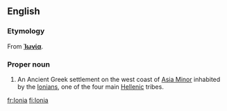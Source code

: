 ==English==
{{wikipedia}}

===Etymology===
From {{etyl|grc}} '''[[Ἰωνία]]'''.

===Proper noun===
{{en-proper noun}}

# {{historical}} An Ancient Greek settlement on the west coast of [[Asia Minor]] inhabited by the [[Ionian]]s, one of the four main [[Hellenic]] tribes.

[[fr:Ionia]]
[[fi:Ionia]]